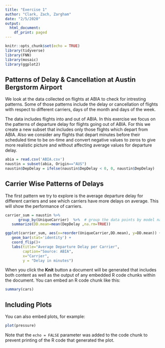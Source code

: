 ```yaml
---
title: "Exercise 1"
author: "Clark, Zach, Zargham"
date: "2/5/2020"
output:
  html_document:
    df_print: paged
---
```


```r
knitr::opts_chunk$set(echo = TRUE)
library(tidyverse)
library(FNN)
library(mosaic)
library(ggplot2)
```

## Patterns of Delay & Cancellation at Austin Bergstorm Airport

We look at the data collected on flights at ABIA to check for intresting patterns. Some of those patterns include the delay or cancellation of flights with respect to different carriers, days of the month and days of the week. 

The data includes flights into and out of ABIA. In this exercise we focus on the patterns of departure delay for flights going out of ABIA. For this we create a new subset that includes only those flights which depart from ABIA. Also we consider any flights that depart minutes before their scheduled time to be on-time and convert negative values to zeros to give more realistic picture and without affecting average values for departure delay. 
```r
abia = read.csv('ABIA.csv')
naustin = subset(abia, Origin=="AUS")
naustin$DepDelay = ifelse(naustin$DepDelay < 0, 0, naustin$DepDelay)
```

## Carrier Wise Patterns of Delays
The first pattern we try to explore is the average departure delay for different carriers and see which carriers have more delays on average. This will show the performance of carriers. 

```r
carrier_sum = naustin %>%
      group_by(UniqueCarrier)  %>%  # group the data points by model nae
   summarize(DD.mean=mean(DepDelay ,na.rm=TRUE)) 

ggplot(carrier_sum, aes(x=reorder(UniqueCarrier,DD.mean), y=DD.mean)) + 
   geom_bar(stat='identity') + 
   coord_flip()+
   labs(title="Average Departure Delay per Carrier", 
        caption="Source: ABIA",
        x="Carrier",
        y = "Delay in minutes")
```



When you click the **Knit** button a document will be generated that includes both content as well as the output of any embedded R code chunks within the document. You can embed an R code chunk like this:

```r
summary(cars)
```

## Including Plots

You can also embed plots, for example:

```r
plot(pressure)
```

Note that the `echo = FALSE` parameter was added to the code chunk to prevent printing of the R code that generated the plot.
